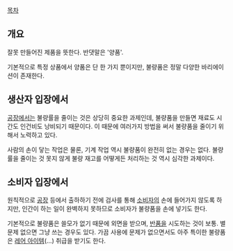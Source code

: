 [[목차]]
== 개요 ==
잘못 만들어진 제품을 뜻한다. 반댓말은 '양품'.

기본적으로 특정 상품에서 양품은 단 한 가지 뿐이지만, 불량품은 정말 다양한 바리에이션이 존재한다.

== 생산자 입장에서 ==
[[공장]]에서는 불량률을 줄이는 것은 상당히 중요한 과제인데, 불량품을 만들면 재료도 시간도 인건비도 낭비되기 때문이다. 이 때문에 여러가지 방법을 써서 불량품을 줄이기 위해서 노력하고 있다.

사람의 손이 닿는 작업은 물론, 기계 작업 역시 불량품이 완전히 없는 경우는 없다. 불량률을 줄이는 것 못지 않게 불량 재고를 어떻게든 처리하는 것 역시 심각한 과제이다.

== 소비자 입장에서 ==
원칙적으로 [[공장]] 등에서 출하하기 전에 검사를 통해 [[소비자]]의 손에 들어가지 않도록 하지만, 인간이 하는 일이 완벽하지 못하므로 소비자가 불량품을 손에 넣기도 한다.

기본적으로 불량품은 쓸모가 없기 때문에 외면을 받으며, [[반품]]을 시도하는 것이 보통. 별 문제 없으면 그냥 쓰는 경우도 있다. 가끔 사용에 문제가 없으면서도 아주 특이한 불량품은 [[레어 아이템]](…) 취급을 받기도 한다.
